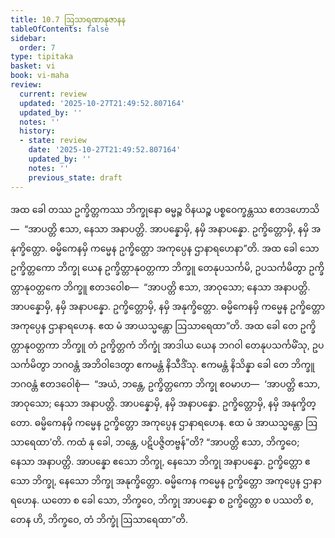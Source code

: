 ```yaml
---
title: 10.7 ဩသာရဏာနုဇာနန
tableOfContents: false
sidebar:
  order: 7
type: tipitaka
basket: vi
book: vi-maha
review:
  current: review
  updated: '2025-10-27T21:49:52.807164'
  updated_by: ''
  notes: ''
  history:
  - state: review
    date: '2025-10-27T21:49:52.807164'
    updated_by: ''
    notes: ''
    previous_state: draft
---
```



<ReviewStatus review={frontmatter.review} showDetails={true} />

<HypothesisAnnotation frontmatter={frontmatter} />

<DynamicBreadcrumb />

<Division number="474" book="vi-maha" e="ch" v="3" p="506">

<Paragraph number="2014" book="vi-maha">
အထ ခေါ တဿ ဥက္ခိတ္တကဿ ဘိက္ခုနော ဓမ္မဉ္စ ဝိနယဉ္စ ပစ္စဝေက္ခန္တဿ ဧတဒဟောသိ—  “အာပတ္တိ ဧသာ, နေသာ အနာပတ္တိ. အာပန္နောမှိ, နမှိ အနာပန္နော. ဥက္ခိတ္တောမှိ, နမှိ အနုက္ခိတ္တော. ဓမ္မိကေနမှိ ကမ္မေန ဥက္ခိတ္တော အကုပ္ပေန ဌာနာရဟေနာ”တိ. အထ ခေါ သော ဥက္ခိတ္တကော ဘိက္ခု ယေန ဥက္ခိတ္တာနုဝတ္တကာ ဘိက္ခူ တေနုပသင်္ကမိ, ဥပသင်္ကမိတွာ ဥက္ခိတ္တာနုဝတ္တကေ ဘိက္ခူ ဧတဒဝေါစ—  “အာပတ္တိ ဧသာ, အာဝုသော; နေသာ အနာပတ္တိ. အာပန္နောမှိ, နမှိ အနာပန္နော. ဥက္ခိတ္တောမှိ, နမှိ အနုက္ခိတ္တော. ဓမ္မိကေနမှိ ကမ္မေန ဥက္ခိတ္တော အကုပ္ပေန ဌာနာရဟေန. ဧထ မံ အာယသ္မန္တော ဩသာရေထာ”တိ. အထ ခေါ တေ ဥက္ခိတ္တာနုဝတ္တကာ ဘိက္ခူ တံ ဥက္ခိတ္တကံ ဘိက္ခုံ အာဒါယ ယေန ဘဂဝါ တေနုပသင်္ကမိံသု, ဥပသင်္ကမိတွာ ဘဂဝန္တံ အဘိဝါဒေတွာ ဧကမန္တံ နိသီဒိံသု. ဧကမန္တံ နိသိန္နာ ခေါ တေ ဘိက္ခူ ဘဂဝန္တံ ဧတဒဝေါစုံ—  “အယံ, ဘန္တေ, ဥက္ခိတ္တကော ဘိက္ခု ဧဝမာဟ—  ‘အာပတ္တိ ဧသာ, အာဝုသော; နေသာ အနာပတ္တိ. အာပန္နောမှိ, နမှိ အနာပန္နော. ဥက္ခိတ္တောမှိ, နမှိ အနုက္ခိတ္တော. ဓမ္မိကေနမှိ ကမ္မေန ဥက္ခိတ္တော အကုပ္ပေန ဌာနာရဟေန. ဧထ မံ အာယသ္မန္တော ဩသာရေထာ’တိ. ကထံ နု ခေါ, ဘန္တေ, ပဋိပဇ္ဇိတဗ္ဗန်”တိ? “အာပတ္တိ ဧသာ, ဘိက္ခဝေ; နေသာ အနာပတ္တိ. အာပန္နော ဧသော ဘိက္ခု, နေသော ဘိက္ခု အနာပန္နော. ဥက္ခိတ္တော ဧသော ဘိက္ခု, နေသော ဘိက္ခု အနုက္ခိတ္တော. ဓမ္မိကေန ကမ္မေန ဥက္ခိတ္တော အကုပ္ပေန ဌာနာရဟေန. ယတော စ ခေါ သော, ဘိက္ခဝေ, ဘိက္ခု အာပန္နော စ ဥက္ခိတ္တော စ ပဿတိ စ, တေန ဟိ, ဘိက္ခဝေ, တံ ဘိက္ခုံ ဩသာရေထာ”တိ.
</Paragraph>
</Division>